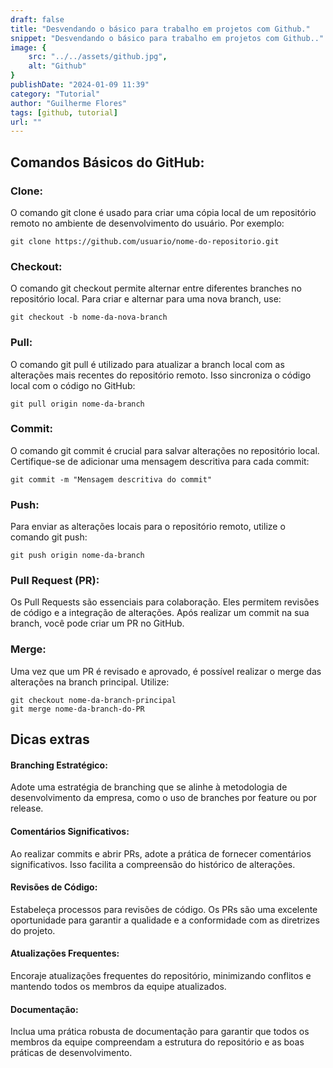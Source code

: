 ```yaml
---
draft: false
title: "Desvendando o básico para trabalho em projetos com Github."
snippet: "Desvendando o básico para trabalho em projetos com Github.."
image: {
    src: "../../assets/github.jpg",
    alt: "Github"
}
publishDate: "2024-01-09 11:39"
category: "Tutorial"
author: "Guilherme Flores"
tags: [github, tutorial]
url: ""
---
```


## Comandos Básicos do GitHub:

### Clone:
O comando git clone é usado para criar uma cópia local de um repositório remoto no ambiente de desenvolvimento do usuário. Por exemplo:

```
git clone https://github.com/usuario/nome-do-repositorio.git
```
### Checkout:
O comando git checkout permite alternar entre diferentes branches no repositório local. Para criar e alternar para uma nova branch, use:
```
git checkout -b nome-da-nova-branch
```
### Pull:
O comando git pull é utilizado para atualizar a branch local com as alterações mais recentes do repositório remoto. Isso sincroniza o código local com o código no GitHub:
```
git pull origin nome-da-branch
```
### Commit:
O comando git commit é crucial para salvar alterações no repositório local. Certifique-se de adicionar uma mensagem descritiva para cada commit:
```
git commit -m "Mensagem descritiva do commit"
```
### Push:
Para enviar as alterações locais para o repositório remoto, utilize o comando git push:
```
git push origin nome-da-branch
```
### Pull Request (PR):
Os Pull Requests são essenciais para colaboração. Eles permitem revisões de código e a integração de alterações. Após realizar um commit na sua branch, você pode criar um PR no GitHub.

### Merge:
Uma vez que um PR é revisado e aprovado, é possível realizar o merge das alterações na branch principal. Utilize:
```
git checkout nome-da-branch-principal
git merge nome-da-branch-do-PR
```

## Dicas extras

#### Branching Estratégico:
Adote uma estratégia de branching que se alinhe à metodologia de desenvolvimento da empresa, como o uso de branches por feature ou por release.

#### Comentários Significativos:
Ao realizar commits e abrir PRs, adote a prática de fornecer comentários significativos. Isso facilita a compreensão do histórico de alterações.

#### Revisões de Código:
Estabeleça processos para revisões de código. Os PRs são uma excelente oportunidade para garantir a qualidade e a conformidade com as diretrizes do projeto.

#### Atualizações Frequentes:
Encoraje atualizações frequentes do repositório, minimizando conflitos e mantendo todos os membros da equipe atualizados.

#### Documentação:
Inclua uma prática robusta de documentação para garantir que todos os membros da equipe compreendam a estrutura do repositório e as boas práticas de desenvolvimento.